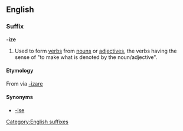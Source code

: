 ==English==
===Suffix===
[[Category:English suffixes]]
'''-ize'''
#Used to form [[verb]]s from [[noun]]s or [[adjective]]s, the verbs having the sense of "to make what is denoted by the noun/adjective".

==== Etymology ====
{{etystub}}
From {{Gr.}} [[]] via {{L.}} [[-izare]] 

==== Synonyms ====
* [[-ise]]